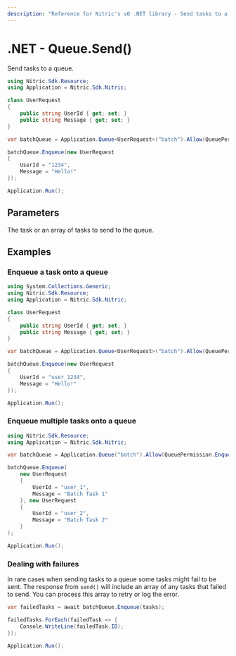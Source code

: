 ```yaml
---
description: "Reference for Nitric's v0 .NET library - Send tasks to a queue."
---
```


# .NET - Queue.Send()

Send tasks to a queue.

```csharp
using Nitric.Sdk.Resource;
using Application = Nitric.Sdk.Nitric;

class UserRequest
{
    public string UserId { get; set; }
    public string Message { get; set; }
}

var batchQueue = Application.Queue<UserRequest>("batch").Allow(QueuePermission.Enqueue);

batchQueue.Enqueue(new UserRequest
{
    UserId = "1234",
    Message = "Hello!"
});

Application.Run();
```

## Parameters

<Properties>
  <Property name="tasks" required type="T | T[]">
    The task or an array of tasks to send to the queue.
  </Property>
</Properties>

## Examples

### Enqueue a task onto a queue

```csharp
using System.Collections.Generic;
using Nitric.Sdk.Resource;
using Application = Nitric.Sdk.Nitric;

class UserRequest
{
    public string UserId { get; set; }
    public string Message { get; set; }
}

var batchQueue = Application.Queue<UserRequest>("batch").Allow(QueuePermission.Enqueue);

batchQueue.Enqueue(new UserRequest
{
    UserId = "user_1234",
    Message = "Hello!"
});

Application.Run();
```

### Enqueue multiple tasks onto a queue

```csharp
using Nitric.Sdk.Resource;
using Application = Nitric.Sdk.Nitric;

var batchQueue = Application.Queue("batch").Allow(QueuePermission.Enqueue);

batchQueue.Enqueue(
    new UserRequest
    {
        UserId = "user_1",
        Message = "Batch Task 1"
    }, new UserRequest
    {
        UserId = "user_2",
        Message = "Batch Task 2"
    }
);

Application.Run();
```

### Dealing with failures

In rare cases when sending tasks to a queue some tasks might fail to be sent. The response from `send()` will include an array of any tasks that failed to send. You can process this array to retry or log the error.

```csharp
var failedTasks = await batchQueue.Enqueue(tasks);

failedTasks.ForEach(failedTask => {
    Console.WriteLine(failedTask.ID);
});

Application.Run();
```
